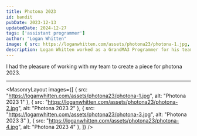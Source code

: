 ```yaml
---
title: Photona 2023
id: bandit
pubDate: 2023-12-13
updatedDate: 2024-12-27
tags: ['assistant programmer']
author: "Logan Whitten"
image: { src: https://loganwhitten.com/assets/photona23/photona-1.jpg, alt: Photona 2023, positionx: 30%, positiony: 20%}
description: Logan Whitten worked as a GrandMA3 Programmer for his team's Photona 2023 piece.
---
```


I had the pleasure of working with my team to create a piece for photona 2023.

---

<MasonryLayout images={[
    { src: "https://loganwhitten.com/assets/photona23/photona-1.jpg", alt: "Photona 2023 1" },
    { src: "https://loganwhitten.com/assets/photona23/photona-2.jpg", alt: "Photona 2023 2" },
    { src: "https://loganwhitten.com/assets/photona23/photona-3.jpg", alt: "Photona 2023 3" },
    { src: "https://loganwhitten.com/assets/photona23/photona-4.jpg", alt: "Photona 2023 4" },
]} />
